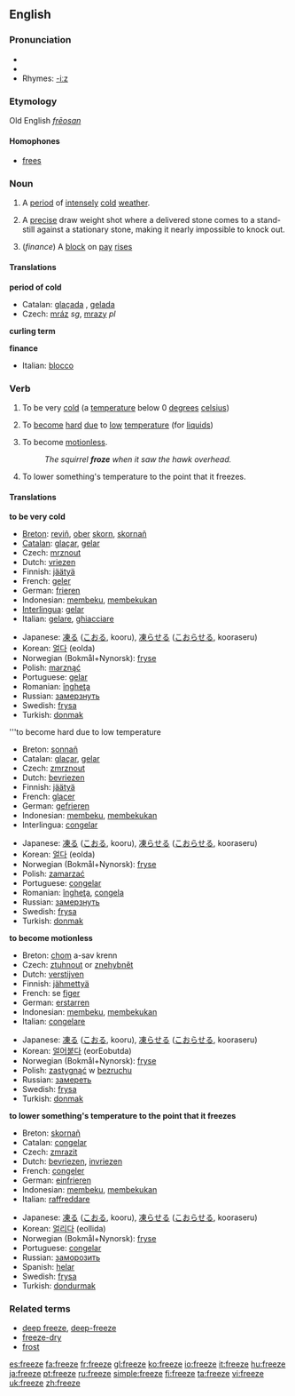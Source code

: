 ==English==

===Pronunciation===
*{{SAMPA|/"fri:z/}}
*{{IPA|/ˈfriːz/}}
*Rhymes: [[Rhymes:English:-iːz|-iːz]]

===Etymology===
Old English ''[[frēosan]]''

====Homophones====
*[[frees]]

===Noun===
{{en-noun}}

# A [[period]] of [[intensely]] [[cold]] [[weather]].
# {{curling}} A [[precise]] draw weight shot where a delivered stone comes to a stand-still against a stationary stone, making it nearly impossible to knock out.
#(''finance'') A [[block]] on [[pay]] [[rise]]s

====Translations====
'''period of cold'''
*Catalan: [[glaçada]] {{f}}, [[gelada]] {{f}}
*Czech: [[mráz]] {{m}} ''sg'', [[mrazy]]  ''pl''

'''curling term'''

'''finance'''
*Italian: [[blocco]] {{m}}

===Verb===
{{en-verb|freezes|freezing|froze|frozen}}

# {{intransitive}} To be very [[cold]] (a [[temperature]] below 0 [[degree]]s [[celsius]])
# {{intransitive}} To [[become]] [[hard]] [[due]] to [[low]] [[temperature]] (for [[liquid]]s)
# {{intransitive}} To become [[motionless]].
#: ''The squirrel '''froze''' when it saw the hawk overhead.''
# {{transitive}} To lower something's temperature to the point that it freezes.


====Translations====
'''to be very cold'''
{{top}}
*[[Breton]]: [[reviñ]], [[ober]] [[skorn]], [[skornañ]]
*[[Catalan]]: [[glaçar]], [[gelar]]
*Czech: [[mrznout]]
*Dutch: [[vriezen]]
*Finnish: [[jäätyä]]
*French: [[geler]]
*German: [[frieren]]
*Indonesian: [[beku|membeku]], [[beku|membekukan]]
*[[Interlingua]]: [[gelar]]
*Italian: [[gelare]], [[ghiacciare]]
{{mid}}
*Japanese: [[凍る]] ([[こおる]], kooru), [[凍らせる]] ([[こおらせる]], kooraseru)
*Korean: [[얼다]] (eolda)  
*Norwegian (Bokmål+Nynorsk): [[fryse]]
*Polish: [[marznąć]]
*Portuguese: [[gelar]]
*Romanian: [[îngheţa]]
*Russian: [[замерзнуть]]
*Swedish: [[frysa]]
*Turkish: [[donmak]]
{{bottom}}

'''to become hard due to low temperature
{{top}}
*Breton: [[sonnañ]]
*Catalan: [[glaçar]], [[gelar]]
*Czech: [[zmrznout]]
*Dutch: [[bevriezen]]
*Finnish: [[jäätyä]]
*French: [[glacer]]
*German: [[gefrieren]]
*Indonesian: [[beku|membeku]], [[beku|membekukan]]
*Interlingua: [[congelar]]
{{mid}}
*Japanese: [[凍る]] ([[こおる]], kooru), [[凍らせる]] ([[こおらせる]], kooraseru)
*Korean: [[얼다]] (eolda)
*Norwegian (Bokmål+Nynorsk): [[fryse]]
*Polish: [[zamarzać]]
*Portuguese: [[congelar]]
*Romanian: [[îngheţa]], [[congela]]
*Russian: [[замерзнуть]]
*Swedish: [[frysa]]
*Turkish: [[donmak]]
{{bottom}}

'''to become motionless'''
{{top}}
*Breton: [[chom]] a-sav krenn
*Czech: [[ztuhnout]] or [[znehybnět]]
*Dutch: [[verstijven]]
*Finnish: [[jähmettyä]]
*French: se [[figer]]
*German: [[erstarren]]
*Indonesian: [[beku|membeku]], [[beku|membekukan]]
*Italian: [[congelare]]
{{mid}}
*Japanese: [[凍る]] ([[こおる]], kooru), [[凍らせる]] ([[こおらせる]], kooraseru)
*Korean: [[얼어붙다]] (eorEobutda)
*Norwegian (Bokmål+Nynorsk): [[fryse]]
*Polish: [[zastygnąć]] w [[bezruchu]]
*Russian: [[замереть]]
*Swedish: [[frysa]]
*Turkish: [[donmak]]
{{bottom}}

'''to lower something's temperature to the point that it freezes'''
{{top}}
*Breton: [[skornañ]]
*Catalan: [[congelar]]
*Czech: [[zmrazit]]
*Dutch: [[bevriezen]], [[invriezen]]
*French: [[congeler]]
*German: [[einfrieren]]
*Indonesian: [[beku|membeku]], [[beku|membekukan]]
*Italian: [[raffreddare]]
{{mid}}
*Japanese: [[凍る]] ([[こおる]], kooru), [[凍らせる]] ([[こおらせる]], kooraseru)
*Korean: [[얼리다]] (eollida)
*Norwegian (Bokmål+Nynorsk): [[fryse]]
*Portuguese: [[congelar]]
*Russian: [[заморозить]]
*Spanish: [[helar]]
*Swedish: [[frysa]]
*Turkish: [[dondurmak]]
{{bottom}}

===Related terms===
*[[deep freeze]], [[deep-freeze]]
*[[freeze-dry]]
*[[frost]]

[[es:freeze]]
[[fa:freeze]]
[[fr:freeze]]
[[gl:freeze]]
[[ko:freeze]]
[[io:freeze]]
[[it:freeze]]
[[hu:freeze]]
[[ja:freeze]]
[[pt:freeze]]
[[ru:freeze]]
[[simple:freeze]]
[[fi:freeze]]
[[ta:freeze]]
[[vi:freeze]]
[[uk:freeze]]
[[zh:freeze]]